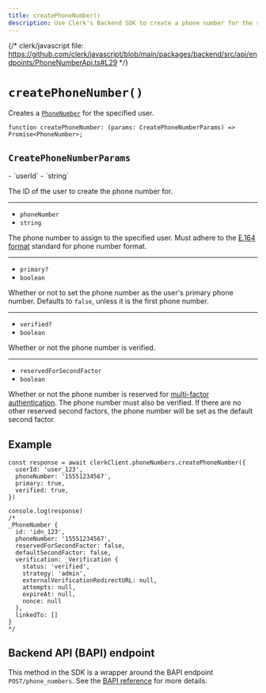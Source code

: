 ```yaml
---
title: createPhoneNumber()
description: Use Clerk's Backend SDK to create a phone number for the specified user.
---
```


{/* clerk/javascript file: https://github.com/clerk/javascript/blob/main/packages/backend/src/api/endpoints/PhoneNumberApi.ts#L29 */}

# `createPhoneNumber()`

Creates a [`PhoneNumber`](/docs/references/javascript/phone-number) for the specified user.

```tsx {{ prettier: false }}
function createPhoneNumber: (params: CreatePhoneNumberParams) => Promise<PhoneNumber>;
```

## `CreatePhoneNumberParams`

<Properties>
  - `userId`
  - `string`

  The ID of the user to create the phone number for.

  ---

  - `phoneNumber`
  - `string`

  The phone number to assign to the specified user. Must adhere to the [E.164 format](https://en.wikipedia.org/wiki/E.164) standard for phone number format.

  ---

  - `primary?`
  - `boolean`

  Whether or not to set the phone number as the user's primary phone number. Defaults to `false`, unless it is the first phone number.

  ---

  - `verified?`
  - `boolean`

  Whether or not the phone number is verified.

  ---

  - `reservedForSecondFactor`
  - `boolean`

  Whether or not the phone number is reserved for [multi-factor authentication](/docs/authentication/configuration/sign-up-sign-in-options#multi-factor-authentication). The phone number must also be verified. If there are no other reserved second factors, the phone number will be set as the default second factor.
</Properties>

## Example

```tsx
const response = await clerkClient.phoneNumbers.createPhoneNumber({
  userId: 'user_123',
  phoneNumber: '15551234567',
  primary: true,
  verified: true,
})

console.log(response)
/*
_PhoneNumber {
  id: 'idn_123',
  phoneNumber: '15551234567',
  reservedForSecondFactor: false,
  defaultSecondFactor: false,
  verification: _Verification {
    status: 'verified',
    strategy: 'admin',
    externalVerificationRedirectURL: null,
    attempts: null,
    expireAt: null,
    nonce: null
  },
  linkedTo: []
}
*/
```

## Backend API (BAPI) endpoint

This method in the SDK is a wrapper around the BAPI endpoint `POST/phone_numbers`. See the [BAPI reference](https://clerk.com/docs/reference/backend-api/tag/Phone-Numbers#operation/CreatePhoneNumber) for more details.
